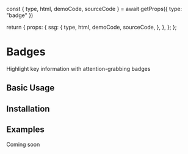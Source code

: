 
  const { type, html, demoCode, sourceCode } = await getProps({
    type: "badge"
  }) 

  return {
    props: {
      ssg: {
        type,
        html,
        demoCode,
        sourceCode,
      },
    },
  };
};

# Badges

Highlight key information with attention-grabbing badges

## Basic Usage

<BasicUsage />

## Installation

<Installation cli="badge" />

## Examples

Coming soon